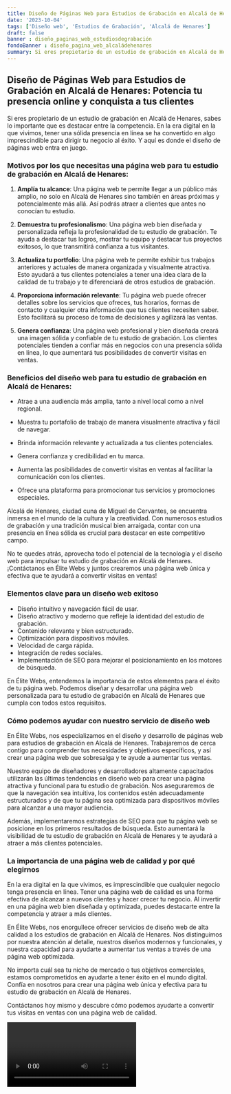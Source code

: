 ```yaml
---
title: Diseño de Páginas Web para Estudios de Grabación en Alcalá de Henares
date: '2023-10-04'
tags: ['Diseño web', 'Estudios de Grabación', 'Alcalá de Henares']
draft: false
banner : diseño_paginas_web_estudiosdegrabación
fondoBanner : diseño_pagina_web_alcaládehenares
summary: Si eres propietario de un estudio de grabación en Alcalá de Henares, sabes lo importante que es destacar entre la competencia. En la era digital en la que vivimos, tener una sólida presencia en línea se ha convertido en algo imprescindible para dirigir tu negocio al éxito. Y aquí es donde el diseño de páginas web entra en juego.
---
```


## Diseño de Páginas Web para Estudios de Grabación en Alcalá de Henares: Potencia tu presencia online y conquista a tus clientes 

Si eres propietario de un estudio de grabación en Alcalá de Henares, sabes lo importante que es destacar entre la competencia. En la era digital en la que vivimos, tener una sólida presencia en línea se ha convertido en algo imprescindible para dirigir tu negocio al éxito. Y aquí es donde el diseño de páginas web entra en juego.

### Motivos por los que necesitas una página web para tu estudio de grabación en Alcalá de Henares:

1. **Amplía tu alcance**: Una página web te permite llegar a un público más amplio, no solo en Alcalá de Henares sino también en áreas próximas y potencialmente más allá. Así podrás atraer a clientes que antes no conocían tu estudio.

2. **Demuestra tu profesionalismo**: Una página web bien diseñada y personalizada refleja la profesionalidad de tu estudio de grabación. Te ayuda a destacar tus logros, mostrar tu equipo y destacar tus proyectos exitosos, lo que transmitirá confianza a tus visitantes.

3. **Actualiza tu portfolio**: Una página web te permite exhibir tus trabajos anteriores y actuales de manera organizada y visualmente atractiva. Esto ayudará a tus clientes potenciales a tener una idea clara de la calidad de tu trabajo y te diferenciará de otros estudios de grabación.

4. **Proporciona información relevante**: Tu página web puede ofrecer detalles sobre los servicios que ofreces, tus horarios, formas de contacto y cualquier otra información que tus clientes necesiten saber. Esto facilitará su proceso de toma de decisiones y agilizará las ventas.

5. **Genera confianza**: Una página web profesional y bien diseñada creará una imagen sólida y confiable de tu estudio de grabación. Los clientes potenciales tienden a confiar más en negocios con una presencia sólida en línea, lo que aumentará tus posibilidades de convertir visitas en ventas.

### Beneficios del diseño web para tu estudio de grabación en Alcalá de Henares:

- Atrae a una audiencia más amplia, tanto a nivel local como a nivel regional.

- Muestra tu portafolio de trabajo de manera visualmente atractiva y fácil de navegar.

- Brinda información relevante y actualizada a tus clientes potenciales.

- Genera confianza y credibilidad en tu marca.

- Aumenta las posibilidades de convertir visitas en ventas al facilitar la comunicación con los clientes.

- Ofrece una plataforma para promocionar tus servicios y promociones especiales.

Alcalá de Henares, ciudad cuna de Miguel de Cervantes, se encuentra inmersa en el mundo de la cultura y la creatividad. Con numerosos estudios de grabación y una tradición musical bien arraigada, contar con una presencia en línea sólida es crucial para destacar en este competitivo campo.

No te quedes atrás, aprovecha todo el potencial de la tecnología y el diseño web para impulsar tu estudio de grabación en Alcalá de Henares. ¡Contáctanos en Élite Webs y juntos crearemos una página web única y efectiva que te ayudará a convertir visitas en ventas!

<GifSeo />

<Cta />

### Elementos clave para un diseño web exitoso

- Diseño intuitivo y navegación fácil de usar.
- Diseño atractivo y moderno que refleje la identidad del estudio de grabación.
- Contenido relevante y bien estructurado.
- Optimización para dispositivos móviles.
- Velocidad de carga rápida.
- Integración de redes sociales.
- Implementación de SEO para mejorar el posicionamiento en los motores de búsqueda.

En Élite Webs, entendemos la importancia de estos elementos para el éxito de tu página web. Podemos diseñar y desarrollar una página web personalizada para tu estudio de grabación en Alcalá de Henares que cumpla con todos estos requisitos.

### Cómo podemos ayudar con nuestro servicio de diseño web

En Élite Webs, nos especializamos en el diseño y desarrollo de páginas web para estudios de grabación en Alcalá de Henares. Trabajaremos de cerca contigo para comprender tus necesidades y objetivos específicos, y así crear una página web que sobresalga y te ayude a aumentar tus ventas.

Nuestro equipo de diseñadores y desarrolladores altamente capacitados utilizarán las últimas tendencias en diseño web para crear una página atractiva y funcional para tu estudio de grabación. Nos aseguraremos de que la navegación sea intuitiva, los contenidos estén adecuadamente estructurados y de que tu página sea optimizada para dispositivos móviles para alcanzar a una mayor audiencia.

Además, implementaremos estrategias de SEO para que tu página web se posicione en los primeros resultados de búsqueda. Esto aumentará la visibilidad de tu estudio de grabación en Alcalá de Henares y te ayudará a atraer a más clientes potenciales.

### La importancia de una página web de calidad y por qué elegirnos

En la era digital en la que vivimos, es imprescindible que cualquier negocio tenga presencia en línea. Tener una página web de calidad es una forma efectiva de alcanzar a nuevos clientes y hacer crecer tu negocio. Al invertir en una página web bien diseñada y optimizada, puedes destacarte entre la competencia y atraer a más clientes.

En Élite Webs, nos enorgullece ofrecer servicios de diseño web de alta calidad a los estudios de grabación en Alcalá de Henares. Nos distinguimos por nuestra atención al detalle, nuestros diseños modernos y funcionales, y nuestra capacidad para ayudarte a aumentar tus ventas a través de una página web optimizada.

No importa cuál sea tu nicho de mercado o tus objetivos comerciales, estamos comprometidos en ayudarte a tener éxito en el mundo digital. Confía en nosotros para crear una página web única y efectiva para tu estudio de grabación en Alcalá de Henares.

Contáctanos hoy mismo y descubre cómo podemos ayudarte a convertir tus visitas en ventas con una página web de calidad.

<Video />

<CtaBot job='Estudios de Grabación' city='Alcalá de Henares'/>

<Gmaps query='Alcalá de Henares+españa+maps' />